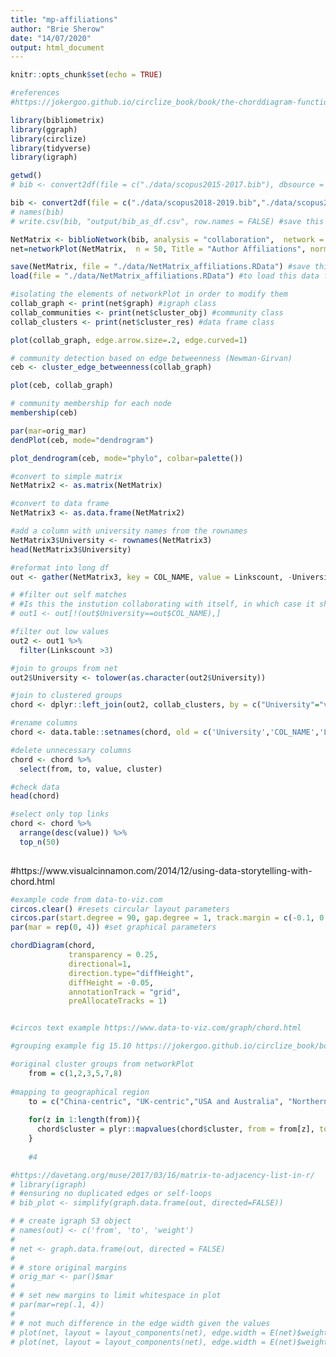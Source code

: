 ```yaml
---
title: "mp-affiliations"
author: "Brie Sherow"
date: "14/07/2020"
output: html_document
---
```


```r
knitr::opts_chunk$set(echo = TRUE)

#references
#https://jokergoo.github.io/circlize_book/book/the-chorddiagram-function.html
```

```r
library(bibliometrix)
library(ggraph)
library(circlize)
library(tidyverse)
library(igraph)
```

```r
getwd()
# bib <- convert2df(file = c("./data/scopus2015-2017.bib"), dbsource = "scopus", format = "bibtex") # Convert to a bibliometric data frame

bib <- convert2df(file = c("./data/scopus2018-2019.bib","./data/scopus2015-2017.bib", "./data/scopus2011-2014.bib","./data/scopus2006-2010.bib", "./data/scopus1999-2005.bib","./data/scopus1970-1998.bib"), dbsource = "scopus", format = "bibtex") # Convert to a bibliometric data frame
# names(bib)
# write.csv(bib, "output/bib_as_df.csv", row.names = FALSE) #save this data frame as a csv file
```


```r

NetMatrix <- biblioNetwork(bib, analysis = "collaboration",  network = "universities", sep = ";")
net=networkPlot(NetMatrix,  n = 50, Title = "Author Affiliations", normalize = "salton", label.n=10, type = "fruchterman", cluster="optimal", size=10, size.cex=T,edgesize = 3,labelsize=1, remove.multiple=F, remove.isolates=F)

save(NetMatrix, file = "./data/NetMatrix_affiliations.RData") #save this data fraame as a RData file (object)
load(file = "./data/NetMatrix_affiliations.RData") #to load this data frame from a RData file (returns an object named "NetMatrix")

#isolating the elements of networkPlot in order to modify them
collab_graph <- print(net$graph) #igraph class
collab_communities <- print(net$cluster_obj) #community class
collab_clusters <- print(net$cluster_res) #data frame class

plot(collab_graph, edge.arrow.size=.2, edge.curved=1)
```


```r
# community detection based on edge betweenness (Newman-Girvan)
ceb <- cluster_edge_betweenness(collab_graph)

plot(ceb, collab_graph)

# community membership for each node
membership(ceb)

par(mar=orig_mar)
dendPlot(ceb, mode="dendrogram")

plot_dendrogram(ceb, mode="phylo", colbar=palette())

```


```r
#convert to simple matrix
NetMatrix2 <- as.matrix(NetMatrix)

#convert to data frame
NetMatrix3 <- as.data.frame(NetMatrix2)

#add a column with university names from the rownames
NetMatrix3$University <- rownames(NetMatrix3)
head(NetMatrix3$University)

#reformat into long df
out <- gather(NetMatrix3, key = COL_NAME, value = Linkscount, -University)

# #filter out self matches
# #Is this the instution collaborating with itself, in which case it should # #not be filtered out?
# out1 <- out[!(out$University==out$COL_NAME),]

#filter out low values
out2 <- out1 %>%
  filter(Linkscount >3)

#join to groups from net
out2$University <- tolower(as.character(out2$University))

#join to clustered groups
chord <- dplyr::left_join(out2, collab_clusters, by = c("University"="vertex"))

#rename columns
chord <- data.table::setnames(chord, old = c('University','COL_NAME','Linkscount'), new = c('from','to','value'))

#delete unnecessary columns
chord <- chord %>%
  select(from, to, value, cluster)

#check data
head(chord)

#select only top links
chord <- chord %>%
  arrange(desc(value)) %>%
  top_n(50)
    
```

#https://www.visualcinnamon.com/2014/12/using-data-storytelling-with-chord.html

```r
#example code from data-to-viz.com
circos.clear() #resets circular layout parameters
circos.par(start.degree = 90, gap.degree = 1, track.margin = c(-0.1, 0.1), points.overflow.warning = FALSE)
par(mar = rep(0, 4)) #set graphical parameters
```

```r

chordDiagram(chord,
             transparency = 0.25,
             directional=1,
             direction.type="diffHeight",
             diffHeight = -0.05,
             annotationTrack = "grid",
             preAllocateTracks = 1)


#circos text example https://www.data-to-viz.com/graph/chord.html

#grouping example fig 15.10 https://jokergoo.github.io/circlize_book/book/advanced-usage-of-chorddiagram.html#multiple-group-chord-diagram
```

```r
#original cluster groups from networkPlot
    from = c(1,2,3,5,7,8)
    
#mapping to geographical region
    to = c("China-centric", "UK-centric","USA and Australia", "Northern Europe", "Canada and Arctic", "Japan-centric")
    
    for(z in 1:length(from)){
      chord$cluster = plyr::mapvalues(chord$cluster, from = from[z], to = to[z])
    }
    
    #4
```



```r
#https://davetang.org/muse/2017/03/16/matrix-to-adjacency-list-in-r/
# library(igraph)
# #ensuring no duplicated edges or self-loops
# bib_plot <- simplify(graph.data.frame(out, directed=FALSE))
```

```r
# # create igraph S3 object
# names(out) <- c('from', 'to', 'weight')
# 
# net <- graph.data.frame(out, directed = FALSE)
#  
# # store original margins
# orig_mar <- par()$mar
#  
# # set new margins to limit whitespace in plot
# par(mar=rep(.1, 4))
#  
# # not much difference in the edge width given the values
# plot(net, layout = layout_components(net), edge.width = E(net)$weight)
# plot(net, layout = layout_components(net), edge.width = E(net)$weight, vertex.shape="none")
```